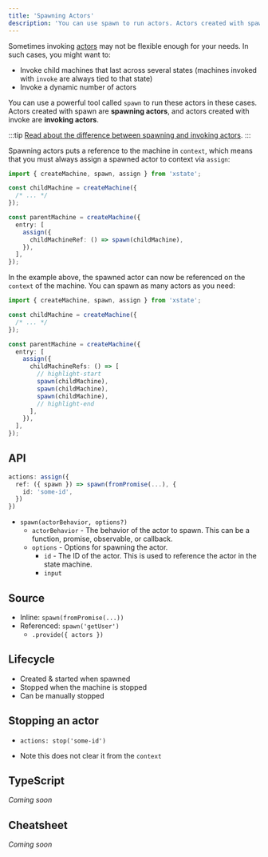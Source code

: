 ```yaml
---
title: 'Spawning Actors'
description: 'You can use spawn to run actors. Actors created with spawn are spawning actors, and actors created with invoke are invoking actors.'
---
```


Sometimes invoking [actors](actors.mdx) may not be flexible enough for your needs. In such cases, you might want to:

- Invoke child machines that last across several states (machines invoked with `invoke` are always tied to that state)
- Invoke a dynamic number of actors

You can use a powerful tool called `spawn` to run these actors in these cases. Actors created with spawn are **spawning actors**, and actors created with invoke are **invoking actors**.

:::tip
[Read about the difference between spawning and invoking actors](actors.mdx#invoking-and-spawning-actors).
:::

Spawning actors puts a reference to the machine in `context`, which means that you must always assign a spawned actor to context via `assign`:

```ts
import { createMachine, spawn, assign } from 'xstate';

const childMachine = createMachine({
  /* ... */
});

const parentMachine = createMachine({
  entry: [
    assign({
      childMachineRef: () => spawn(childMachine),
    }),
  ],
});
```

In the example above, the spawned actor can now be referenced on the `context` of the machine. You can spawn as many actors as you need:

```ts
import { createMachine, spawn, assign } from 'xstate';

const childMachine = createMachine({
  /* ... */
});

const parentMachine = createMachine({
  entry: [
    assign({
      childMachineRefs: () => [
        // highlight-start
        spawn(childMachine),
        spawn(childMachine),
        spawn(childMachine),
        // highlight-end
      ],
    }),
  ],
});
```

## API

```ts
actions: assign({
  ref: ({ spawn }) => spawn(fromPromise(...), {
    id: 'some-id',
  })
})
```

- `spawn(actorBehavior, options?)`
  - `actorBehavior` - The behavior of the actor to spawn. This can be a function, promise, observable, or callback.
  - `options` - Options for spawning the actor.
    - `id` - The ID of the actor. This is used to reference the actor in the state machine.
    - `input`

## Source

- Inline: `spawn(fromPromise(...))`
- Referenced: `spawn('getUser')`
  - `.provide({ actors })`

## Lifecycle

- Created & started when spawned
- Stopped when the machine is stopped
- Can be manually stopped

## Stopping an actor

- `actions: stop('some-id')`

- Note this does not clear it from the `context`

## TypeScript

_Coming soon_

## Cheatsheet

_Coming soon_
